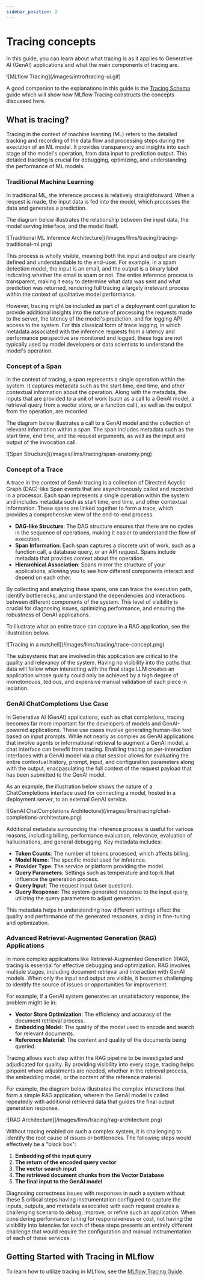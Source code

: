 ```yaml
---
sidebar_position: 2
---
```


# Tracing concepts

In this guide, you can learn about what tracing is as it applies to Generative AI (GenAI) applications and what the main components of tracing are.

<div class="center-div" style={{ width: "80%" }}>
  ![MLflow Tracing](/images/intro/tracing-ui.gif)
</div>

A good companion to the explanations in this guide is the [Tracing Schema](./tracing-schema) guide which will show how MLflow Tracing constructs the
concepts discussed here.

## What is tracing?

Tracing in the context of machine learning (ML) refers to the detailed tracking and recording of the data flow and processing steps during the execution of an ML model.
It provides transparency and insights into each stage of the model's operation, from data input to prediction output. This detailed tracking is crucial for debugging,
optimizing, and understanding the performance of ML models.

### Traditional Machine Learning

In traditional ML, the inference process is relatively straightforward. When a request is made, the input data is fed into the model, which processes the data and generates a prediction.

The diagram below illustrates the relationship between the input data, the model serving interface, and the model itself.

<div class="center-div" style={{ width: "40%" }}>
  ![Traditional ML Inference
  Architecture](/images/llms/tracing/tracing-traditional-ml.png)
</div>

This process is wholly visible, meaning both the input and output are clearly defined and understandable to the end-user. For example, in a spam detection model, the input is an email,
and the output is a binary label indicating whether the email is spam or not. The entire inference process is transparent, making it easy to determine what data was sent and what prediction was returned,
rendering full tracing a largely irrelevant process within the context of qualitative model performance.

However, tracing might be included as part of a deployment configuration to provide additional insights into the nature of processing the requests made to the server, the latency of the model's prediction,
and for logging API access to the system. For this classical form of trace logging, in which metadata associated with the inference requests from a latency and performance perspective are monitored and logged, these logs
are not typically used by model developers or data scientists to understand the model's operation.

### Concept of a Span

In the context of tracing, a span represents a single operation within the system. It captures metadata such as the start time, end time, and other contextual information about the operation. Along with the metadata, the
inputs that are provided to a unit of work (such as a call to a GenAI model, a retrieval query from a vector store, or a function call), as well as the output from the operation, are recorded.

The diagram below illustrates a call to a GenAI model and the collection of relevant information within a span. The span includes metadata such as the start time, end time, and the request arguments, as well as the input and output of the invocation call.

<div class="center-div" style={{ width: "60%" }}>
  ![Span Structure](/images/llms/tracing/span-anatomy.png)
</div>

### Concept of a Trace

A trace in the context of GenAI tracing is a collection of Directed Acyclic Graph (DAG)-like Span events that are asynchronously called and recorded in a processor. Each span represents a single operation within
the system and includes metadata such as start time, end time, and other contextual information. These spans are linked together to form a trace, which provides a comprehensive view of the end-to-end process.

- **DAG-like Structure**: The DAG structure ensures that there are no cycles in the sequence of operations, making it easier to understand the flow of execution.
- **Span Information**: Each span captures a discrete unit of work, such as a function call, a database query, or an API request. Spans include metadata that provides context about the operation.
- **Hierarchical Association**: Spans mirror the structure of your applications, allowing you to see how different components interact and depend on each other.

By collecting and analyzing these spans, one can trace the execution path, identify bottlenecks, and understand the dependencies and interactions between different components of the system. This level of
visibility is crucial for diagnosing issues, optimizing performance, and ensuring the robustness of GenAI applications.

To illustrate what an entire trace can capture in a RAG application, see the illustration below.

<div class="center-div" style={{ width: "60%" }}>
  ![Tracing in a nutshell](/images/llms/tracing/trace-concept.png)
</div>

The subsystems that are involved in this application are critical to the quality and relevancy of the system. Having no visibility into the paths that data will follow when interacting with the final stage LLM
creates an application whose quality could only be achieved by a high degree of monotonouos, tedious, and expensive manual validation of each piece in isolation.

### GenAI ChatCompletions Use Case

In Generative AI (GenAI) applications, such as chat completions, tracing becomes far more important for the developers of models and GenAI-powered applications. These use cases involve generating human-like text
based on input prompts. While not nearly as complex as GenAI applications that involve agents or informational retrieval to augment a GenAI model, a chat interface can benefit from tracing. Enabling tracing on per-interaction interfaces
with a GenAI model via a chat session allows for evaluating the entire contextual history, prompt, input, and configuration parameters along with the output, enacpasulating the full context of the request payload that has been
submitted to the GenAI model.

As an example, the illustration below shows the nature of a ChatCompletions interface used for connecting a model, hosted in a deployment server, to an external GenAI service.

<div class="center-div" style={{ width: "60%" }}>
  ![GenAI ChatCompletions
  Architecture](/images/llms/tracing/chat-completions-architecture.png)
</div>

Additional metadata surrounding the inference process is useful for various reasons, including billing, performance evaluation, relevance, evaluation of hallucinations, and general debugging. Key metadata includes:

- **Token Counts**: The number of tokens processed, which affects billing.
- **Model Name**: The specific model used for inference.
- **Provider Type**: The service or platform providing the model.
- **Query Parameters**: Settings such as temperature and top-k that influence the generation process.
- **Query Input**: The request input (user question).
- **Query Response**: The system-generated response to the input query, utilizing the query parameters to adjust generation.

This metadata helps in understanding how different settings affect the quality and performance of the generated responses, aiding in fine-tuning and optimization.

### Advanced Retrieval-Augmented Generation (RAG) Applications

In more complex applications like Retrieval-Augmented Generation (RAG), tracing is essential for effective debugging and optimization. RAG involves multiple stages, including document retrieval and interaction with GenAI models.
When only the input and output are visible, it becomes challenging to identify the source of issues or opportunities for improvement.

For example, if a GenAI system generates an unsatisfactory response, the problem might lie in:

- **Vector Store Optimization**: The efficiency and accuracy of the document retrieval process.
- **Embedding Model**: The quality of the model used to encode and search for relevant documents.
- **Reference Material**: The content and quality of the documents being queried.

Tracing allows each step within the RAG pipeline to be investigated and adjudicated for quality. By providing visibility into every stage, tracing helps pinpoint where adjustments are needed, whether in the
retrieval process, the embedding model, or the content of the reference material.

For example, the diagram below illustrates the complex interactions that form a simple RAG application, wherein the GenAI model is called repeatedly with additional retrieved data that guides the final output generation response.

<div class="center-div" style={{ width: "60%" }}>
  ![RAG Architecture](/images/llms/tracing/rag-architecture.png)
</div>

Without tracing enabled on such a complex system, it is challenging to identify the root cause of issues or bottlenecks. The following steps would effectively be a "black box":

1. **Embedding of the input query**
2. **The return of the encoded query vector**
3. **The vector search input**
4. **The retrieved document chunks from the Vector Database**
5. **The final input to the GenAI model**

Diagnosing correctness issues with responses in such a system without these 5 critical steps having instrumentation configured to capture the inputs, outputs, and metadata associated with each request
creates a challenging scenario to debug, improve, or refine such an application. When considering performance tuning for responsiveness or cost, not having the visibility into latencies for each of these
steps presents an entirely different challenge that would require the configuration and manual instrumentation of each of these services.

## Getting Started with Tracing in MLflow

To learn how to utilize tracing in MLflow, see the [MLflow Tracing Guide](./introduction).
